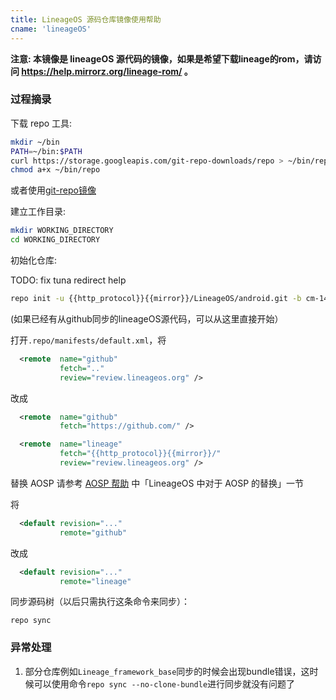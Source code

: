 ```yaml
---
title: LineageOS 源码仓库镜像使用帮助
cname: 'lineageOS'
---
```


**注意: 本镜像是 lineageOS 源代码的镜像，如果是希望下载lineage的rom，请访问 https://help.mirrorz.org/lineage-rom/ 。**

### 过程摘录

下载 repo 工具:

<CodeBlock>

```bash
mkdir ~/bin
PATH=~/bin:$PATH
curl https://storage.googleapis.com/git-repo-downloads/repo > ~/bin/repo
chmod a+x ~/bin/repo
```

</CodeBlock>

或者使用[git-repo镜像](https://help.mirrorz.org/git-repo/)

建立工作目录:

```bash
mkdir WORKING_DIRECTORY
cd WORKING_DIRECTORY
```

初始化仓库:

TODO: fix tuna redirect help

<CodeBlock>

```bash
repo init -u {{http_protocol}}{{mirror}}/LineageOS/android.git -b cm-14.1
```

</CodeBlock>

(如果已经有从github同步的lineageOS源代码，可以从这里直接开始）

打开`.repo/manifests/default.xml`，将

<CodeBlock>

```xml
  <remote  name="github"
           fetch=".."
           review="review.lineageos.org" />

```

</CodeBlock>

改成

<CodeBlock>

```xml
  <remote  name="github"
           fetch="https://github.com/" />

  <remote  name="lineage"
           fetch="{{http_protocol}}{{mirror}}/"
           review="review.lineageos.org" />
```

</CodeBlock>

替换 AOSP 请参考 [AOSP 帮助](https://help.mirrorz.org/AOSP/) 中「LineageOS 中对于 AOSP 的替换」一节

将

<CodeBlock>

```xml
  <default revision="..."
           remote="github"
```

</CodeBlock>

改成

<CodeBlock>

```xml
  <default revision="..."
           remote="lineage"
```

</CodeBlock>

同步源码树（以后只需执行这条命令来同步）：

```
repo sync
```

### 异常处理
	
1. 部分仓库例如`Lineage_framework_base`同步的时候会出现bundle错误，这时候可以使用命令`repo sync --no-clone-bundle`进行同步就没有问题了
